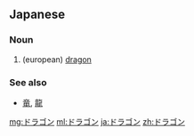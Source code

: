 ==Japanese==

===Noun===
{{ja-noun|ka|rom=doragon|hidx=とらごん'}}

# (european) [[dragon]]

===See also===
* [[竜]], [[龍]]<!-- should these be under "synonym"? -->

[[mg:ドラゴン]]
[[ml:ドラゴン]]
[[ja:ドラゴン]]
[[zh:ドラゴン]]